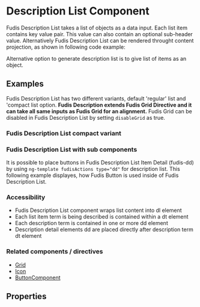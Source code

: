 
<Meta title="Components/Description List Component " />
<Meta of={DescriptionListStories} />

# Description List Component

Fudis Description List takes a list of objects as a data input. Each list item contains key value pair. This value can also contain an optional sub-header value. Alternatively Fudis Description List can be rendered throught content projection, as shown in following code example:

<Source of={DescriptionListStories.DescriptionList} />

Alternative option to generate description list is to give list of items as an object.

<Source of={DescriptionListStories.DescriptionListDataLoop} />

## Examples

Fudis Description List has two different variants, default 'regular' list and 'compact list option. **Fudis Description extends Fudis Grid Directive and it can take all same inputs as Fudis Grid for an alignment.** Fudis Grid can be disabled in Fudis Description List by setting `disableGrid` as true.

### Fudis Description List compact variant

<Canvas of={DescriptionListStories.DescriptionList}></Canvas>

### Fudis Description List with sub components

It is possible to place buttons in Fudis Description List Item Detail (fudis-dd) by using `ng-template fudisActions type="dd"` for description list. This following example displayes, how Fudis Button is used inside of Fudis Description List.

<Canvas of={DescriptionListStories.DescriptionListWithSubComponents}></Canvas>

### Accessibility

- Fudis Description List component wraps list content into dl element
- Each list item term is being described is contained within a dt element
- Each description term is contained in one or more dd element
- Description detail elements dd are placed directly after description term dt element

### Related components / directives

- [Grid](/docs/components-grid-grid--example)
- [Icon](/docs/components-icon--icon)
- [ButtonComponent](/docs/components-button--button)

## Properties

<ArgTypes of={DescriptionListComponent} />
